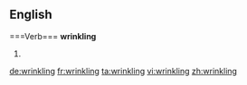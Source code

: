 ==English=====Verb===
'''wrinkling'''

# {{present participle of|wrinkle}}

[[de:wrinkling]]
[[fr:wrinkling]]
[[ta:wrinkling]]
[[vi:wrinkling]]
[[zh:wrinkling]]
